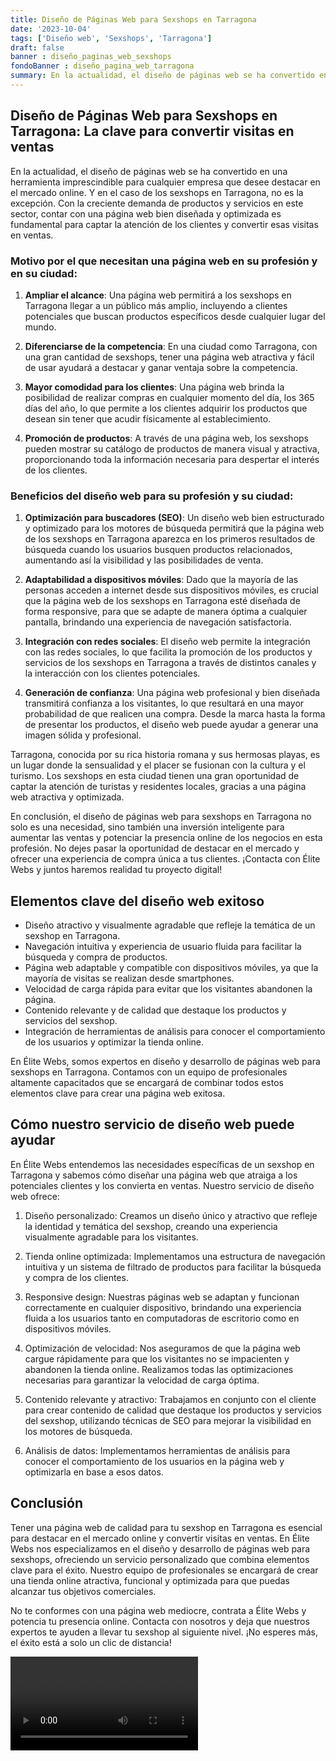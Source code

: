 ```yaml
---
title: Diseño de Páginas Web para Sexshops en Tarragona
date: '2023-10-04'
tags: ['Diseño web', 'Sexshops', 'Tarragona']
draft: false
banner : diseño_paginas_web_sexshops
fondoBanner : diseño_pagina_web_tarragona
summary: En la actualidad, el diseño de páginas web se ha convertido en una herramienta imprescindible para cualquier empresa que desee destacar en el mercado online. Y en el caso de los sexshops en Tarragona, no es la excepción. Con la creciente demanda de productos y servicios en este sector, contar con una página web bien diseñada y optimizada es fundamental para captar la atención de los clientes y convertir esas visitas en ventas.
---
```


## Diseño de Páginas Web para Sexshops en Tarragona: La clave para convertir visitas en ventas

En la actualidad, el diseño de páginas web se ha convertido en una herramienta imprescindible para cualquier empresa que desee destacar en el mercado online. Y en el caso de los sexshops en Tarragona, no es la excepción. Con la creciente demanda de productos y servicios en este sector, contar con una página web bien diseñada y optimizada es fundamental para captar la atención de los clientes y convertir esas visitas en ventas.

### Motivo por el que necesitan una página web en su profesión y en su ciudad:

1. **Ampliar el alcance**: Una página web permitirá a los sexshops en Tarragona llegar a un público más amplio, incluyendo a clientes potenciales que buscan productos específicos desde cualquier lugar del mundo.

2. **Diferenciarse de la competencia**: En una ciudad como Tarragona, con una gran cantidad de sexshops, tener una página web atractiva y fácil de usar ayudará a destacar y ganar ventaja sobre la competencia.

3. **Mayor comodidad para los clientes**: Una página web brinda la posibilidad de realizar compras en cualquier momento del día, los 365 días del año, lo que permite a los clientes adquirir los productos que desean sin tener que acudir físicamente al establecimiento.

4. **Promoción de productos**: A través de una página web, los sexshops pueden mostrar su catálogo de productos de manera visual y atractiva, proporcionando toda la información necesaria para despertar el interés de los clientes.

### Beneficios del diseño web para su profesión y su ciudad:

1. **Optimización para buscadores (SEO)**: Un diseño web bien estructurado y optimizado para los motores de búsqueda permitirá que la página web de los sexshops en Tarragona aparezca en los primeros resultados de búsqueda cuando los usuarios busquen productos relacionados, aumentando así la visibilidad y las posibilidades de venta.

2. **Adaptabilidad a dispositivos móviles**: Dado que la mayoría de las personas acceden a internet desde sus dispositivos móviles, es crucial que la página web de los sexshops en Tarragona esté diseñada de forma responsive, para que se adapte de manera óptima a cualquier pantalla, brindando una experiencia de navegación satisfactoria.

3. **Integración con redes sociales**: El diseño web permite la integración con las redes sociales, lo que facilita la promoción de los productos y servicios de los sexshops en Tarragona a través de distintos canales y la interacción con los clientes potenciales.

4. **Generación de confianza**: Una página web profesional y bien diseñada transmitirá confianza a los visitantes, lo que resultará en una mayor probabilidad de que realicen una compra. Desde la marca hasta la forma de presentar los productos, el diseño web puede ayudar a generar una imagen sólida y profesional.

Tarragona, conocida por su rica historia romana y sus hermosas playas, es un lugar donde la sensualidad y el placer se fusionan con la cultura y el turismo. Los sexshops en esta ciudad tienen una gran oportunidad de captar la atención de turistas y residentes locales, gracias a una página web atractiva y optimizada.

En conclusión, el diseño de páginas web para sexshops en Tarragona no solo es una necesidad, sino también una inversión inteligente para aumentar las ventas y potenciar la presencia online de los negocios en esta profesión. No dejes pasar la oportunidad de destacar en el mercado y ofrecer una experiencia de compra única a tus clientes. ¡Contacta con Élite Webs y juntos haremos realidad tu proyecto digital!

<GifSeo />

<Cta />

## Elementos clave del diseño web exitoso

- Diseño atractivo y visualmente agradable que refleje la temática de un sexshop en Tarragona.
- Navegación intuitiva y experiencia de usuario fluida para facilitar la búsqueda y compra de productos.
- Página web adaptable y compatible con dispositivos móviles, ya que la mayoría de visitas se realizan desde smartphones.
- Velocidad de carga rápida para evitar que los visitantes abandonen la página.
- Contenido relevante y de calidad que destaque los productos y servicios del sexshop.
- Integración de herramientas de análisis para conocer el comportamiento de los usuarios y optimizar la tienda online.

En Élite Webs, somos expertos en diseño y desarrollo de páginas web para sexshops en Tarragona. Contamos con un equipo de profesionales altamente capacitados que se encargará de combinar todos estos elementos clave para crear una página web exitosa.

## Cómo nuestro servicio de diseño web puede ayudar

En Élite Webs entendemos las necesidades específicas de un sexshop en Tarragona y sabemos cómo diseñar una página web que atraiga a los potenciales clientes y los convierta en ventas. Nuestro servicio de diseño web ofrece:

1. Diseño personalizado: Creamos un diseño único y atractivo que refleje la identidad y temática del sexshop, creando una experiencia visualmente agradable para los visitantes.

2. Tienda online optimizada: Implementamos una estructura de navegación intuitiva y un sistema de filtrado de productos para facilitar la búsqueda y compra de los clientes.

3. Responsive design: Nuestras páginas web se adaptan y funcionan correctamente en cualquier dispositivo, brindando una experiencia fluida a los usuarios tanto en computadoras de escritorio como en dispositivos móviles.

4. Optimización de velocidad: Nos aseguramos de que la página web cargue rápidamente para que los visitantes no se impacienten y abandonen la tienda online. Realizamos todas las optimizaciones necesarias para garantizar la velocidad de carga óptima.

5. Contenido relevante y atractivo: Trabajamos en conjunto con el cliente para crear contenido de calidad que destaque los productos y servicios del sexshop, utilizando técnicas de SEO para mejorar la visibilidad en los motores de búsqueda.

6. Análisis de datos: Implementamos herramientas de análisis para conocer el comportamiento de los usuarios en la página web y optimizarla en base a esos datos.

## Conclusión

Tener una página web de calidad para tu sexshop en Tarragona es esencial para destacar en el mercado online y convertir visitas en ventas. En Élite Webs nos especializamos en el diseño y desarrollo de páginas web para sexshops, ofreciendo un servicio personalizado que combina elementos clave para el éxito. Nuestro equipo de profesionales se encargará de crear una tienda online atractiva, funcional y optimizada para que puedas alcanzar tus objetivos comerciales.

No te conformes con una página web mediocre, contrata a Élite Webs y potencia tu presencia online. Contacta con nosotros y deja que nuestros expertos te ayuden a llevar tu sexshop al siguiente nivel. ¡No esperes más, el éxito está a solo un clic de distancia!

<Video />

<CtaBot job='Sexshops' city='Tarragona'/>

<Gmaps query='Tarragona+españa+maps' />